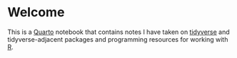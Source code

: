 # Welcome {.unnumbered}

This is a [Quarto](https://quarto.org/) notebook that contains notes I have taken on [tidyverse](https://www.tidyverse.org/) and tidyverse-adjacent packages and programming resources for working with [R](https://www.r-project.org/).
